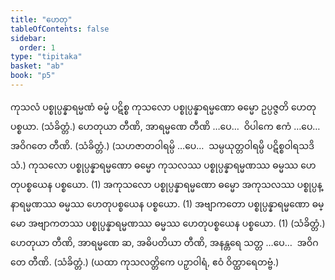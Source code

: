 ```yaml
---
title: "ဟေတု"
tableOfContents: false
sidebar:
  order: 1
type: "tipitaka"
basket: "ab"
book: "p5"
---
```



<DynamicBreadcrumb />

<Division number="76" book="p5" e="ch" v="39" p="21">

<Paragraph number="252" book="p5">
ကုသလံ ပစ္စုပ္ပန္နာရမ္မဏံ ဓမ္မံ ပဋိစ္စ ကုသလော ပစ္စုပ္ပန္နာရမ္မဏော ဓမ္မော ဥပ္ပဇ္ဇတိ ဟေတုပစ္စယာ. (သံခိတ္တံ.)
</Paragraph>

<Paragraph number="253" book="p5">
ဟေတုယာ တီဏိ, အာရမ္မဏေ တီဏိ …ပေ…  ဝိပါကေ ဧကံ …ပေ…  အဝိဂတေ တီဏိ. (သံခိတ္တံ.)
</Paragraph>

<Paragraph number="254" book="p5">
(သဟဇာတဝါရမ္ပိ …ပေ…  သမ္ပယုတ္တဝါရမ္ပိ ပဋိစ္စဝါရသဒိသံ.)
</Paragraph>

</Division>
<Division number="77" book="p5" e="ch" v="39" p="21">

<Paragraph number="255" book="p5">
ကုသလော ပစ္စုပ္ပန္နာရမ္မဏော ဓမ္မော ကုသလဿ ပစ္စုပ္ပန္နာရမ္မဏဿ ဓမ္မဿ ဟေတုပစ္စယေန ပစ္စယော. (1)
</Paragraph>

<Paragraph number="256" book="p5">
အကုသလော ပစ္စုပ္ပန္နာရမ္မဏော ဓမ္မော အကုသလဿ ပစ္စုပ္ပန္နာရမ္မဏဿ ဓမ္မဿ ဟေတုပစ္စယေန ပစ္စယော. (1)
</Paragraph>

<Paragraph number="257" book="p5">
အဗျာကတော ပစ္စုပ္ပန္နာရမ္မဏော ဓမ္မော အဗျာကတဿ ပစ္စုပ္ပန္နာရမ္မဏဿ ဓမ္မဿ ဟေတုပစ္စယေန ပစ္စယော. (1) (သံခိတ္တံ.)
</Paragraph>

<Paragraph number="258" book="p5">
ဟေတုယာ တီဏိ, အာရမ္မဏေ ဆ, အဓိပတိယာ တီဏိ, အနန္တရေ သတ္တ …ပေ…  အဝိဂတေ တီဏိ. (သံခိတ္တံ.)
</Paragraph>

<Paragraph number="259" book="p5">
(ယထာ ကုသလတ္တိကေ ပဉှာဝါရံ, ဧဝံ ဝိတ္ထာရေတဗ္ဗံ.)
</Paragraph>
</Division>